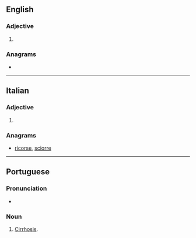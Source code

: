 ==English==

===Adjective===
{{en-adj|-}}

# {{alternative spelling of|cirrhose|lang=en}}

===Anagrams===
* {{anagrams|en|Crosier|corries|crosier}}

----

==Italian==

===Adjective===
{{head|it|adjective form}}

# {{feminine plural of|cirroso|lang=it}}

===Anagrams===
* [[ricorse#Italian|ricorse]], [[sciorre#Italian|sciorre]]

----

==Portuguese==

===Pronunciation===
* {{rhymes|ɔzi|lang=pt}}

===Noun===
{{pt-noun|f}}

# [[cirrhosis|Cirrhosis]].